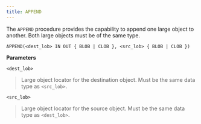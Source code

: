 ```yaml
---
title: APPEND
---
```


The `APPEND` procedure provides the capability to append one large object to another. Both large objects must be of the same type.

`APPEND(<dest_lob> IN OUT { BLOB | CLOB }, <src_lob> { BLOB | CLOB })`

**Parameters**

`<dest_lob>`

> Large object locator for the destination object. Must be the same data type as `<src_lob>`.

`<src_lob>`

> Large object locator for the source object. Must be the same data type as `<dest_lob>`.
